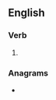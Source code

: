 ==English==

===Verb===
{{head|en|verb form}}

# {{en-past of|hock}}

===Anagrams===
* {{l|en|choked}}